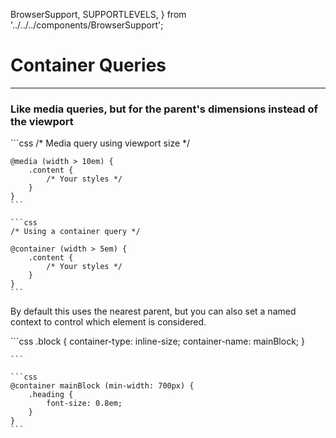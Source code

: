   BrowserSupport,
  SUPPORTLEVELS,
} from '../../../components/BrowserSupport';

# <FontAwesomeIcon icon={faBadgeCheck} color="green" /> Container Queries

---

### Like media queries, but for the parent's dimensions instead of the viewport

<Columns count={2}>
    ```css
    /* Media query using viewport size */

    @media (width > 10em) {
        .content {
            /* Your styles */
        }
    }
    ```

    ```css
    /* Using a container query */

    @container (width > 5em) {
        .content {
            /* Your styles */
        }
    }
    ```

</Columns>

By default this uses the nearest parent, but you can also set a named context to control which element is considered.

<Columns count={2}>
    ```css
    .block {
        container-type: inline-size;
        container-name: mainBlock;
    }
    
    ```

    ```css
    @container mainBlock (min-width: 700px) {
        .heading {
            font-size: 0.8em;
        }
    }
    ```

</Columns>

<BrowserSupport
  chrome={SUPPORTLEVELS.FULL}
  firefox={SUPPORTLEVELS.FULL}
  safari={SUPPORTLEVELS.FULL}
  edge={SUPPORTLEVELS.FULL}
  ie={SUPPORTLEVELS.NONE}
/>
